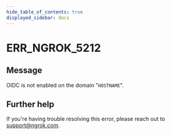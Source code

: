 ```yaml
---
hide_table_of_contents: true
displayed_sidebar: docs
---
```



# ERR_NGROK_5212

## Message

OIDC is not enabled on the domain "`HOSTNAME`".

<ErrorDetails error="err_ngrok_5212" />

## Further help

If you're having trouble resolving this error, please reach out to [support@ngrok.com](mailto:support@ngrok.com?subject=Help%20with%20ERR_NGROK_5212).
